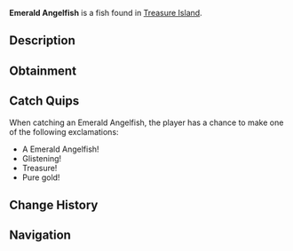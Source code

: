 {{FishInfobox
|image          = Emerald Angelfish.png
|rarity         = Common
|sea            = Second Sea
|location       = [[Treasure Island]]
|sublocation    = 
|sources        = Fishing Rod
|radar_location = 
|xp             = 1230
|weather        = 
|time           = 
|season         = 
|bait           = Insect
|base_weight    = 12.9
|base_value     = 1700
|weight_range   = 8.6
|base_chance    = 85
|base_resil     = 95
}}
'''Emerald Angelfish''' is a {{Rarity|Common}} fish found in [[Treasure Island]].

== Description ==
{{Description|A verdant sparkle from a pirate's hoard.|Bestiary Entry}}

== Obtainment ==
{{Description|Hidden where treasure resides.|Bestiary Hint}}
{{Fish Availability|
Treasure Island
|top_rods      = 
Training Rod\100364.2\291886.32;
Flimsy Rod\92380.3\83682.62;
Free Spirit Rod\87985.61\56119.22;
Azure Of Lagoon\87783.82\84996.6;
Fang of the Eclipse\83261.88\80555.34;
Resourceful Rod\67514.75\67760.89;
Firefly Rod\81279.07\82179.35;
Fischer's Rod\55202.92\54555.11;
Verdant Shear Rod\82281.64\78320.69;
Trident Rod\81288.56\74926.67;
Blazebringer Rod\80473\75567.82;
Astralhook Rod\77715.98\0;
No-Life Rod\72122.63\67663.61;
Seraphic Rod\69631.3\63159.55;
Ethereal Prism Rod\69459.68\65273.16;
Challenger's Rod\67753.75\63321.11;
Depthseeker Rod\67549.54\65160.46;
Avalanche Rod\67214.12\64928.34;
Rod Of The Forgotten Fang\67123\61078.14;
Volcanic Rod\66798.55\63371.43;
Rod Of The Depths\66626.52\61274.2;
Zeus Rod\66573.9\63158.31;
Rod Of The Exalted One\66491.11\59746.36;
Steady Rod\54794.97\55159.02
|recommended   = Free Spirit Rod
}}

== Catch Quips ==
When catching an Emerald Angelfish, the player has a chance to make one of the following exclamations:
* A Emerald Angelfish!
* Glistening!
* Treasure!
* Pure gold!

== Change History ==
{{Change History|{{subst:Current Version}}}}

== Navigation ==
{{Fish Navbox|Treasure Island}}